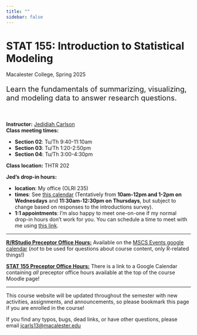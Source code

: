 ```yaml
---
title: ""
sidebar: false
---
```


# STAT 155: Introduction to Statistical Modeling

Macalester College, Spring 2025

::: {style="font-size: 20px;"}
Learn the fundamentals of summarizing, visualizing, and modeling data to answer research questions.
:::

<br>

**Instructor:** [Jedidiah Carlson](https://jedidiahcarlson.com) <br> **Class meeting times:**

-   **Section 02**: Tu/Th 9:40-11:10am
-   **Section 03**: Tu/Th 1:20-2:50pm
-   **Section 04**: Tu/Th 3:00-4:30pm

**Class location:** THTR 202 <br>

**Jed's drop-in hours:**

-   **location**: My office (OLRI 235)
-   **times**: See [this calendar](https://calendar.google.com/calendar/u/1?cid=Y19mODU5MTcxYTdjYzUwNWFkMDE1MjVmZGRlMWMwZWFmNDQwZTVlMjk3MDEzNzdhNjQwNDdjNjIyOWY5ZWI4N2E4QGdyb3VwLmNhbGVuZGFyLmdvb2dsZS5jb20) (Tentatively from **10am-12pm and 1-2pm on Wednesdays** and **11:30am-12:30pm on Thursdays**, but subject to change based on responses to the introductions survey).
-   **1:1 appointments**: I'm also happy to meet one-on-one if my normal drop-in hours don't work for you. You can schedule a time to meet with me using [this link](https://calendar.google.com/calendar/u/0/appointments/schedules/AcZssZ0pNmQwIYzKQcogC3cRSjfg9gDZvzT8Bk_LqXnsmO8NYA0vRJBoz_wGl4IXfk3vxIreKIqA2vbW).

------------------------------------------------------------------------

[**R/RStudio Preceptor Office Hours:**]{.underline} Available on the [MSCS Events google calendar](https://www.macalester.edu/mscs/mscs-events-calendar/) (*not* to be used for questions about course content, only R-related things!)

[**STAT 155 Preceptor Office Hours:**]{.underline} There is a link to a Google Calendar containing *all* preceptor office hours available at the top of the course Moodle page!

------------------------------------------------------------------------

This course website will be updated throughout the semester with new activities, assignments, and announcements, so please bookmark this page if you are enrolled in the course!

If you find any typos, bugs, dead links, or have other questions, please email [jcarls13\@macalester.edu](mailto:jcarls13@macalester.edu){.email}
